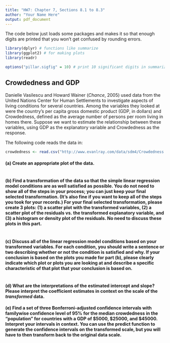 ```yaml
---
title: "HW7: Chapter 7, Sections 8.1 to 8.3"
author: "Your Name Here"
output: pdf_document
---
```


The code below just loads some packages and makes it so that enough digits are printed that you won't get confused by rounding errors.

```r
library(dplyr) # functions like summarize
library(ggplot2) # for making plots
library(readr)

options("pillar.sigfig" = 10) # print 10 significant digits in summarize output
```

## Crowdedness and GDP

Danielle Vasilescu and Howard Wainer (*Chance*, 2005) used data from the United Nations Center for Human Settlements to investigate aspects of living conditions for several countries. Among the variables they looked at were the country's per capita gross domestic product (GDP, in dollars) and Crowdedness, defined as the average number of persons per room living in homes there.  Suppose we want to estimate the relationship between these variables, using GDP as the explanatory variable and Crowdedness as the response.

The following code reads the data in:

```r
crowdedness <- read.csv("http://www.evanlray.com/data/sdm4/Crowdedness.csv")
```

#### (a) Create an appropriate plot of the data.

```r

```


#### (b) Find a transformation of the data so that the simple linear regression model conditions are as well satisfied as possible.  You do not need to show all of the steps in your process; you can just keep your final selected transformation.  (It's also fine if you want to keep all of the steps you took for your records.)  For your final selected transformation, please create 3 plots: (1) a scatter plot with the transformed variables, (2) a scatter plot of the residuals vs. the transformed explanatory variable, and (3) a histogram or density plot of the residuals.  No need to discuss these plots in this part.

```r

```

#### (c) Discuss all of the linear regression model conditions based on your transformed variables.  For each condition, you should write a sentence or two describing whether or not the condition is satisfied and why.  If your conclusion is based on the plots you made for part (b), please clearly indicate which plot or plots you are looking at and describe a specific characteristic of that plot that your conclusion is based on.

```r

```

#### (d) What are the interpretations of the estimated intercept and slope?  Please interpret the coefficient estimates in context on the scale of the *transformed* data.



#### (e) Find a set of three Bonferroni-adjusted confidence intervals with familywise confidence level of 95% for the median crowdedness in the "population" for countries with a GDP of $5000, $25000, and $45000.  Interpret your intervals in context.  You can use the predict function to generate the confidence intervals on the transformed scale, but you will have to then transform back to the original data scale.

```r

```
